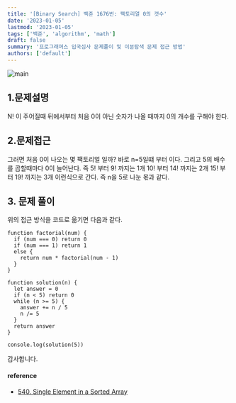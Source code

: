 ```yaml
---
title: '[Binary Search] 백준 1676번: 팩토리얼 0의 갯수'
date: '2023-01-05'
lastmod: '2023-01-05'
tags: ['백준', 'algorithm', 'math']
draft: false
summary: '프로그래머스 입국심사 문제풀이 및 이분탐색 문제 접근 방법'
authors: ['default']
---
```


![main](/static/programmers/cover.jpg)

## 1.문제설명

N! 이 주어질때 뒤에서부터 처음 0이 아닌 숫자가 나올 때까지 0의 개수를 구해야 한다.

## 2.문제접근

그러면 처음 0이 나오는 몇 팩토리얼 일까? 바로 n=5일떄 부터 이다. 그리고 5의 배수를 곱할때마다 0이 늘어난다. 즉 5! 부터 9! 까지는 1개 10! 부터 14! 까지는 2개 15! 부터 19! 까지는 3개 이런식으로 간다. 즉 n을 5로 나눈 몫과 같다.

## 3. 문제 풀이

위의 접근 방식을 코드로 옮기면 다음과 같다.

```tsx
function factorial(num) {
  if (num === 0) return 0
  if (num === 1) return 1
  else {
    return num * factorial(num - 1)
  }
}

function solution(n) {
  let answer = 0
  if (n < 5) return 0
  while (n >= 5) {
    answer += n / 5
    n /= 5
  }
  return answer
}

console.log(solution(5))
```

감사합니다.

#### reference

- [540. Single Element in a Sorted Array](https://leetcode.com/problems/single-element-in-a-sorted-array/)

